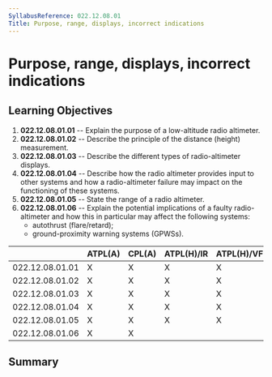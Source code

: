 ```yaml
---
SyllabusReference: 022.12.08.01
Title: Purpose, range, displays, incorrect indications
---
```


# Purpose, range, displays, incorrect indications

## Learning Objectives

1.  **022.12.08.01.01** -- Explain the purpose of a low-altitude radio
    altimeter.
2.  **022.12.08.01.02** -- Describe the principle of the distance (height)
    measurement.
3.  **022.12.08.01.03** -- Describe the different types of radio-altimeter
    displays.
4.  **022.12.08.01.04** -- Describe how the radio altimeter provides input to
    other systems and how a radio-altimeter failure may impact on the
    functioning of these systems.
5.  **022.12.08.01.05** -- State the range of a radio altimeter.
6.  **022.12.08.01.06** -- Explain the potential implications of a faulty
    radio-altimeter and how this in particular may affect the following systems:
    - autothrust (flare/retard);
    - ground-proximity warning systems (GPWSs).

|                 | ATPL(A) | CPL(A) | ATPL(H)/IR | ATPL(H)/VFR | CPL(H) | IR  | CBIR(A) |
| --------------- | ------- | ------ | ---------- | ----------- | ------ | --- | ------- |
| 022.12.08.01.01 | X       | X      | X          | X           | X      | X   |         |
| 022.12.08.01.02 | X       | X      | X          | X           | X      | X   |         |
| 022.12.08.01.03 | X       | X      | X          | X           | X      | X   |         |
| 022.12.08.01.04 | X       | X      | X          | X           | X      | X   |         |
| 022.12.08.01.05 | X       | X      | X          | X           | X      | X   |         |
| 022.12.08.01.06 | X       | X      |            |             |        | X   |         |

## Summary
